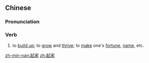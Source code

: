 ==Chinese==
{{zh-forms}}

===Pronunciation===
{{zh-pron
|m=qǐjiā
|c=hei2 gaa1
|mn=qz,tw,xm:khí-ke/zz:khí-kee
|cat=v
}}

===Verb===
{{zh-verb}}

# to [[build up]]; to [[grow]] and [[thrive]]; to [[make]] one's [[fortune]], [[name]], etc.

[[zh-min-nan:起家]]
[[zh:起家]]